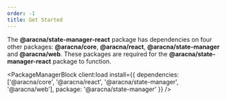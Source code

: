 ```yaml
---
order: -1
title: Get Started
---
```



The **@aracna/state-manager-react** package has dependencies on four other packages: **@aracna/core**, **@aracna/react**, **@aracna/state-manager** and **@aracna/web**. These packages are required for the **@aracna/state-manager-react** package to function.

<PackageManagerBlock
  client:load
  install={{ dependencies: ['@aracna/core', '@aracna/react', '@aracna/state-manager', '@aracna/web'], package: '@aracna/state-manager' }}
/>
